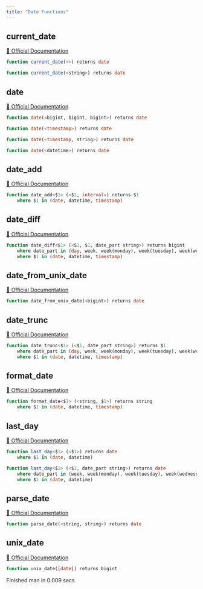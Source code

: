 ```yaml
---
title: "Date Functions"
---
```


## current_date
[🔗 Official Documentation](https://cloud.google.com/bigquery/docs/reference/standard-sql/date_functions#current_date)

```sql
function current_date(<>) returns date
```


```sql
function current_date(<string>) returns date
```


## date
[🔗 Official Documentation](https://cloud.google.com/bigquery/docs/reference/standard-sql/date_functions#date)

```sql
function date(<bigint, bigint, bigint>) returns date
```


```sql
function date(<timestamp>) returns date
```


```sql
function date(<timestamp, string>) returns date
```


```sql
function date(<datetime>) returns date
```


## date_add
[🔗 Official Documentation](https://cloud.google.com/bigquery/docs/reference/standard-sql/date_functions#date_add)

```sql
function date_add<$1> (<$1, interval>) returns $1
	where $1 in (date, datetime, timestamp)
```


## date_diff
[🔗 Official Documentation](https://cloud.google.com/bigquery/docs/reference/standard-sql/date_functions#date_diff)

```sql
function date_diff<$1> (<$1, $1, date_part string>) returns bigint
	where date_part in (day, week, week(monday), week(tuesday), week(wednesday), week(thursday), week(friday), week(saturday), week(sunday), isoweek, month, quarter, year, isoyear)
	where $1 in (date, datetime, timestamp)
```


## date_from_unix_date
[🔗 Official Documentation](https://cloud.google.com/bigquery/docs/reference/standard-sql/date_functions#date_from_unix_date)

```sql
function date_from_unix_date(<bigint>) returns date
```


## date_trunc
[🔗 Official Documentation](https://cloud.google.com/bigquery/docs/reference/standard-sql/date_functions#date_trunc)

```sql
function date_trunc<$1> (<$1, date_part string>) returns $1
	where date_part in (day, week, week(monday), week(tuesday), week(wednesday), week(thursday), week(friday), week(saturday), week(sunday), isoweek, month, quarter, year, isoyear)
	where $1 in (date, datetime, timestamp)
```


## format_date
[🔗 Official Documentation](https://cloud.google.com/bigquery/docs/reference/standard-sql/date_functions#format_date)

```sql
function format_date<$1> (<string, $1>) returns string
	where $1 in (date, datetime, timestamp)
```


## last_day
[🔗 Official Documentation](https://cloud.google.com/bigquery/docs/reference/standard-sql/date_functions#last_day)

```sql
function last_day<$1> (<$1>) returns date
	where $1 in (date, datetime)
```


```sql
function last_day<$1> (<$1, date_part string>) returns date
	where date_part in (week, week(monday), week(tuesday), week(wednesday), week(thursday), week(friday), week(saturday), week(sunday), isoweek, month, quarter, year, isoyear)
	where $1 in (date, datetime)
```


## parse_date
[🔗 Official Documentation](https://cloud.google.com/bigquery/docs/reference/standard-sql/date_functions#parse_date)

```sql
function parse_date(<string, string>) returns date
```


## unix_date
[🔗 Official Documentation](https://cloud.google.com/bigquery/docs/reference/standard-sql/date_functions#unix_date)

```sql
function unix_date([date]) returns bigint
```


   Finished man in 0.009 secs

